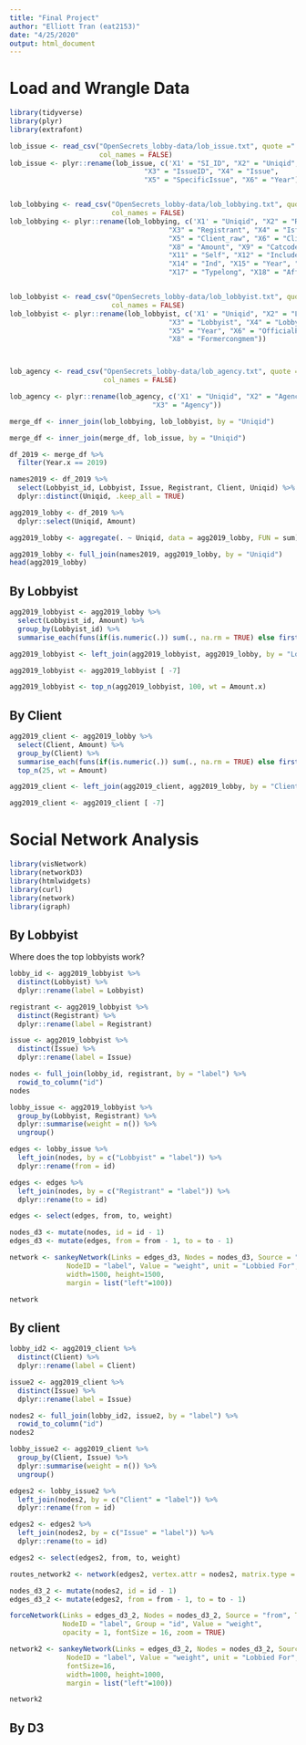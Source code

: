 ```yaml
---
title: "Final Project"
author: "Elliott Tran (eat2153)"
date: "4/25/2020"
output: html_document
---
```


# Load and Wrangle Data

```r
library(tidyverse)
library(plyr)
library(extrafont)
```


```r
lob_issue <- read_csv("OpenSecrets_lobby-data/lob_issue.txt", quote ="|,|",
                      col_names = FALSE)
lob_issue <- plyr::rename(lob_issue, c('X1' = "SI_ID", "X2" = "Uniqid", 
                                 "X3" = "IssueID", "X4" = "Issue", 
                                 "X5" = "SpecificIssue", "X6" = "Year"))


lob_lobbying <- read_csv("OpenSecrets_lobby-data/lob_lobbying.txt", quote ="|,|",
                         col_names = FALSE)
lob_lobbying <- plyr::rename(lob_lobbying, c('X1' = "Uniqid", "X2" = "Registrant_raw", 
                                       "X3" = "Registrant", "X4" = "Isfirm", 
                                       "X5" = "Client_raw", "X6" = "Client", "X7" = "Ultorg", 
                                       "X8" = "Amount", "X9" = "Catcode", "X10" = "Source", 
                                       "X11" = "Self", "X12" = "IncludeNSFS", "X13" = "Use", 
                                       "X14" = "Ind", "X15" = "Year", "X16" = "Type", 
                                       "X17" = "Typelong", "X18" = "Affiliate"))


lob_lobbyist <- read_csv("OpenSecrets_lobby-data/lob_lobbyist.txt", quote ="|,|",
                         col_names = FALSE)
lob_lobbyist <- plyr::rename(lob_lobbyist, c('X1' = "Uniqid", "X2" = "Lobbyist_raw", 
                                       "X3" = "Lobbyist", "X4" = "Lobbyist_id", 
                                       "X5" = "Year", "X6" = "OfficialPosition", "X7" = "CID", 
                                       "X8" = "Formercongmem"))



lob_agency <- read_csv("OpenSecrets_lobby-data/lob_agency.txt", quote ="|,|",
                       col_names = FALSE)

lob_agency <- plyr::rename(lob_agency, c('X1' = "Uniqid", "X2" = "AgencyID", 
                                   "X3" = "Agency"))
```


```r
merge_df <- inner_join(lob_lobbying, lob_lobbyist, by = "Uniqid")
```

```r
merge_df <- inner_join(merge_df, lob_issue, by = "Uniqid")
```


```r
df_2019 <- merge_df %>%
  filter(Year.x == 2019)  
```

```r
names2019 <- df_2019 %>%
  select(Lobbyist_id, Lobbyist, Issue, Registrant, Client, Uniqid) %>%
  dplyr::distinct(Uniqid, .keep_all = TRUE)
```

```r
agg2019_lobby <- df_2019 %>%
  dplyr::select(Uniqid, Amount) 

agg2019_lobby <- aggregate(. ~ Uniqid, data = agg2019_lobby, FUN = sum)
```

```r
agg2019_lobby <- full_join(names2019, agg2019_lobby, by = "Uniqid") 
head(agg2019_lobby)
```


## By Lobbyist

```r
agg2019_lobbyist <- agg2019_lobby %>%
  select(Lobbyist_id, Amount) %>%
  group_by(Lobbyist_id) %>%
  summarise_each(funs(if(is.numeric(.)) sum(., na.rm = TRUE) else first(.)))

agg2019_lobbyist <- left_join(agg2019_lobbyist, agg2019_lobby, by = "Lobbyist_id") 

agg2019_lobbyist <- agg2019_lobbyist [ -7]
```


```r
agg2019_lobbyist <- top_n(agg2019_lobbyist, 100, wt = Amount.x)
```


## By Client

```r
agg2019_client <- agg2019_lobby %>%
  select(Client, Amount) %>%
  group_by(Client) %>%
  summarise_each(funs(if(is.numeric(.)) sum(., na.rm = TRUE) else first(.))) %>%
  top_n(25, wt = Amount)

agg2019_client <- left_join(agg2019_client, agg2019_lobby, by = "Client") 

agg2019_client <- agg2019_client [ -7]

```


# Social Network Analysis

```r
library(visNetwork)
library(networkD3)
library(htmlwidgets)
library(curl)
library(network)
library(igraph)
```

## By Lobbyist

Where does the top lobbyists work?

```r
lobby_id <- agg2019_lobbyist %>%
  distinct(Lobbyist) %>%
  dplyr::rename(label = Lobbyist)
```



```r
registrant <- agg2019_lobbyist %>%
  distinct(Registrant) %>%
  dplyr::rename(label = Registrant)
```

```r
issue <- agg2019_lobbyist %>%
  distinct(Issue) %>%
  dplyr::rename(label = Issue)
```

```r
nodes <- full_join(lobby_id, registrant, by = "label") %>% 
  rowid_to_column("id")
nodes
```

```r
lobby_issue <- agg2019_lobbyist %>%  
  group_by(Lobbyist, Registrant) %>%
  dplyr::summarise(weight = n()) %>% 
  ungroup()
```


```r
edges <- lobby_issue %>% 
  left_join(nodes, by = c("Lobbyist" = "label")) %>% 
  dplyr::rename(from = id)

edges <- edges %>% 
  left_join(nodes, by = c("Registrant" = "label")) %>% 
  dplyr::rename(to = id)

edges <- select(edges, from, to, weight)

```


```r
nodes_d3 <- mutate(nodes, id = id - 1)
edges_d3 <- mutate(edges, from = from - 1, to = to - 1)
```


```r
network <- sankeyNetwork(Links = edges_d3, Nodes = nodes_d3, Source = "from", Target = "to", 
              NodeID = "label", Value = "weight", unit = "Lobbied For", fontSize=16,
              width=1500, height=1500,
              margin = list("left"=100))

network

```


## By client

```r
lobby_id2 <- agg2019_client %>%
  distinct(Client) %>%
  dplyr::rename(label = Client)
```

```r
issue2 <- agg2019_client %>%
  distinct(Issue) %>%
  dplyr::rename(label = Issue)
```

```r
nodes2 <- full_join(lobby_id2, issue2, by = "label") %>% 
  rowid_to_column("id")
nodes2
```

```r
lobby_issue2 <- agg2019_client %>%  
  group_by(Client, Issue) %>%
  dplyr::summarise(weight = n()) %>% 
  ungroup()
```


```r
edges2 <- lobby_issue2 %>% 
  left_join(nodes2, by = c("Client" = "label")) %>% 
  dplyr::rename(from = id)

edges2 <- edges2 %>% 
  left_join(nodes2, by = c("Issue" = "label")) %>% 
  dplyr::rename(to = id)

edges2 <- select(edges2, from, to, weight)
```

```r
routes_network2 <- network(edges2, vertex.attr = nodes2, matrix.type = "edgelist", ignore.eval = FALSE)
```

```r
nodes_d3_2 <- mutate(nodes2, id = id - 1)
edges_d3_2 <- mutate(edges2, from = from - 1, to = to - 1)
```

```r
forceNetwork(Links = edges_d3_2, Nodes = nodes_d3_2, Source = "from", Target = "to", 
             NodeID = "label", Group = "id", Value = "weight", 
             opacity = 1, fontSize = 16, zoom = TRUE)
```



```r
network2 <- sankeyNetwork(Links = edges_d3_2, Nodes = nodes_d3_2, Source = "from", Target = "to", 
              NodeID = "label", Value = "weight", unit = "Lobbied For", iterations = 100,
              fontSize=16,
              width=1000, height=1000,
              margin = list("left"=100))

network2
```


## By D3





